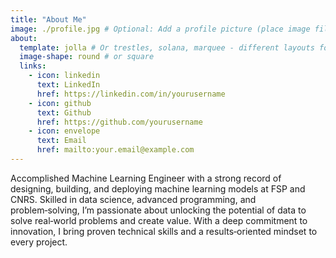 ```yaml
---
title: "About Me"
image: ./profile.jpg # Optional: Add a profile picture (place image file in the root)
about:
  template: jolla # Or trestles, solana, marquee - different layouts for bio
  image-shape: round # or square
  links:
    - icon: linkedin
      text: LinkedIn
      href: https://linkedin.com/in/yourusername
    - icon: github
      text: Github
      href: https://github.com/yourusername
    - icon: envelope
      text: Email
      href: mailto:your.email@example.com
---
```


Accomplished Machine Learning Engineer with a strong record of designing, building, and deploying machine learning models at FSP and CNRS.
Skilled in data science, advanced programming, and problem‑solving, I’m passionate about unlocking the potential of data to solve real‑world
problems and create value. With a deep commitment to innovation, I bring proven technical skills and a results‑oriented mindset to every project.